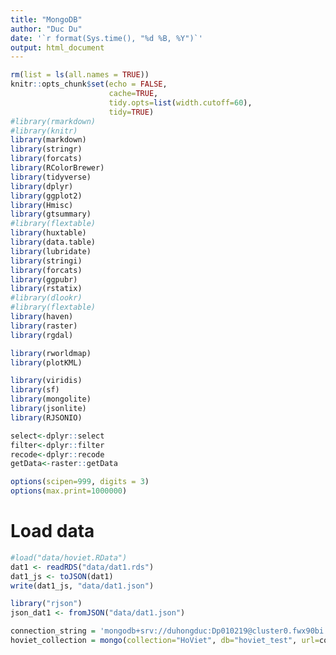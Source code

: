 ```yaml
---
title: "MongoDB"
author: "Duc Du"
date: '`r format(Sys.time(), "%d %B, %Y")`'
output: html_document
---
```


```r
rm(list = ls(all.names = TRUE))
knitr::opts_chunk$set(echo = FALSE, 
                      cache=TRUE,
                      tidy.opts=list(width.cutoff=60),
                      tidy=TRUE)
#library(rmarkdown)
#library(knitr)
library(markdown)
library(stringr)
library(forcats)
library(RColorBrewer)
library(tidyverse)
library(dplyr)
library(ggplot2)
library(Hmisc)
library(gtsummary)
#library(flextable)
library(huxtable)
library(data.table)
library(lubridate)
library(stringi)
library(forcats)
library(ggpubr)
library(rstatix)
#library(dlookr)
#library(flextable)
library(haven)
library(raster)
library(rgdal)

library(rworldmap)
library(plotKML)

library(viridis)
library(sf)
library(mongolite)
library(jsonlite)
library(RJSONIO)

select<-dplyr::select
filter<-dplyr::filter
recode<-dplyr::recode
getData<-raster::getData

options(scipen=999, digits = 3)
options(max.print=1000000)
```

# Load data

```r
#load("data/hoviet.RData")
dat1 <- readRDS("data/dat1.rds")
dat1_js <- toJSON(dat1)
write(dat1_js, "data/dat1.json")

library("rjson")
json_dat1 <- fromJSON("data/dat1.json")

connection_string = 'mongodb+srv://duhongduc:Dp010219@cluster0.fwx90bi.mongodb.net/test'
hoviet_collection = mongo(collection="HoViet", db="hoviet_test", url=connection_string)
```


